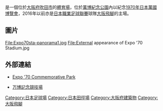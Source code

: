 {{noteTA
|G1=JLeague
}}
{{Infobox Stadium
| stadium_name      = 萬博紀念競技場
| nickname          = {{nihongo||万博記念競技場}}<br />Expo '70 Commemorative Stadium
| image             = [[File:Expo70sta02.JPG|250px]]
| location          = {{flagicon|JPN}}[[大阪府|大阪府]][[吹田市|吹田市]]
| coordinates       = 
| broke_ground      = 
| opened            = 1972年
| renovated         = 1993年, 1996年, 2006年
| expanded          = 
| closed            = 
| demolished        = 
| owner             = 
| operator          = 
| surface           = 草
| construction_cost = 
| architect         =
| project_manager   =
| main_contractors  = 
| former_names      = 
| tenants           = [[大阪飛腳|大阪飛腳]] (1980年-2015年)
| seating_capacity  = 21,000
| dimensions        = 106 x 68.9 [[米_(單位)|米]]
}}
{{Japanese|japanese=万博記念競技場|kana=ばんぱくきねんきょうぎじょう|romaji=Banpaku Kinen Kyōgijō}}
{{nihongo|'''萬博記念競技場'''|万博記念競技場|Expo '70 Commemorative Stadium}}是一個位於[[大阪府|大阪府]][[吹田市|吹田市]]的[[體育場|體育場]]，位於[[萬博紀念公園|萬博紀念公園]]內以紀念[[1970年日本萬國博覽會|1970年日本萬國博覽會]]，2016年以前亦是[[日本職業足球聯賽|日本職業足球聯賽]]球隊[[大阪飛腳|大阪飛腳]]的主場。

==圖片==
<gallery>
File:Expo70sta-panorama1.jpg
File:External appearance of Expo '70 Stadium.jpg
</gallery>

==外部連結==
{{Commonscat|Expo '70 Commemorative Stadium}}
* {{en icon}} [https://web.archive.org/web/20130505145527/http://www.expo70.or.jp/e/ Expo '70 Commemorative Park]
* {{ja icon}} [https://web.archive.org/web/20080528035100/http://sports.expo70.or.jp/facil/facil_22.html 万博記念競技場]

{{coord|34|48|37|N|135|32|33|E|region:JP_scale:10000|display=title}}
{{DEFAULTSORT:Banbaku Kinen Kyougijou}}
[[Category:日本足球場|Category:日本足球場]]
[[Category:日本田徑場|Category:日本田徑場]]
[[Category:大阪府建築物|Category:大阪府建築物]]
[[Category:大阪飛腳|Category:大阪飛腳]]